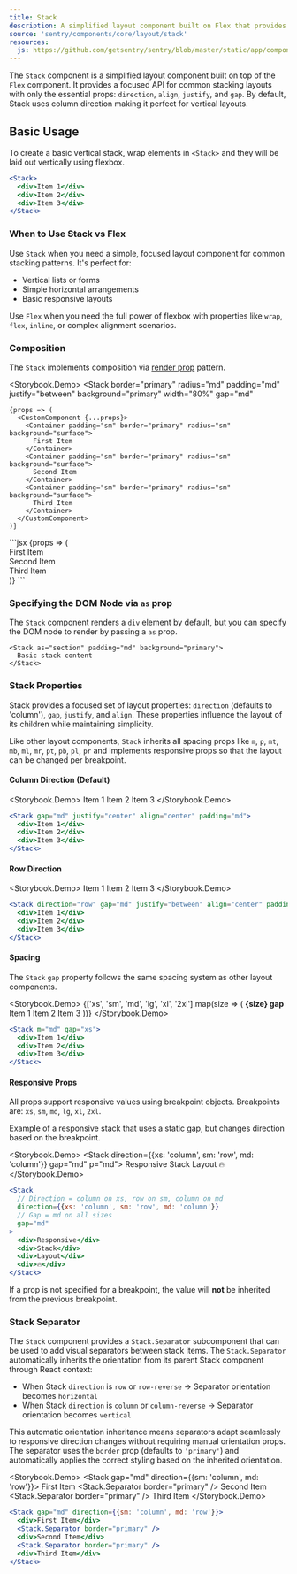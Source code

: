```yaml
---
title: Stack
description: A simplified layout component built on Flex that provides easy vertical stacking with responsive props and spacing controls.
source: 'sentry/components/core/layout/stack'
resources:
  js: https://github.com/getsentry/sentry/blob/master/static/app/components/core/layout/stack.tsx
---
```






The `Stack` component is a simplified layout component built on top of the `Flex` component. It provides a focused API for common stacking layouts with only the essential props: `direction`, `align`, `justify`, and `gap`. By default, Stack uses column direction making it perfect for vertical layouts.

## Basic Usage

To create a basic vertical stack, wrap elements in `<Stack>` and they will be laid out vertically using flexbox.

```jsx
<Stack>
  <div>Item 1</div>
  <div>Item 2</div>
  <div>Item 3</div>
</Stack>
```

### When to Use Stack vs Flex

Use `Stack` when you need a simple, focused layout component for common stacking patterns. It's perfect for:

- Vertical lists or forms
- Simple horizontal arrangements
- Basic responsive layouts

Use `Flex` when you need the full power of flexbox with properties like `wrap`, `flex`, `inline`, or complex alignment scenarios.

### Composition

The `Stack` implements composition via <a href="/stories/layout/composition">render prop</a> pattern.

<Storybook.Demo>
  <Stack
    border="primary"
    radius="md"
    padding="md"
    justify="between"
    background="primary"
    width="80%"
    gap="md"
  >
    {props => (
      <CustomComponent {...props}>
        <Container padding="sm" border="primary" radius="sm" background="surface">
          First Item
        </Container>
        <Container padding="sm" border="primary" radius="sm" background="surface">
          Second Item
        </Container>
        <Container padding="sm" border="primary" radius="sm" background="surface">
          Third Item
        </Container>
      </CustomComponent>
    )}
  </Stack>
</Storybook.Demo>
```jsx
<Stack width="80%" justify="between" gap="md">
  {props => (
    <CustomComponent {...props}>
      <div>First Item</div>
      <div>Second Item</div>
      <div>Third Item</div>
    </CustomComponent>
  )}
</Stack>
```

### Specifying the DOM Node via `as` prop

The `Stack` component renders a `div` element by default, but you can specify the DOM node to render by passing a `as` prop.

```tsx
<Stack as="section" padding="md" background="primary">
  Basic stack content
</Stack>
```

### Stack Properties

Stack provides a focused set of layout properties: `direction` (defaults to 'column'), `gap`, `justify`, and `align`. These properties influence the layout of its children while maintaining simplicity.

Like other layout components, `Stack` inherits all spacing props like `m`, `p`, `mt`, `mb`, `ml`, `mr`, `pt`, `pb`, `pl`, `pr` and implements responsive props so that the layout can be changed per breakpoint.

#### Column Direction (Default)

<Storybook.Demo>
  <Stack gap="md" justify="center" align="center" padding="md">
    <Container padding="md" border="primary" radius="md" background="primary">
      Item 1
    </Container>
    <Container padding="md" border="primary" radius="md" background="primary">
      Item 2
    </Container>
    <Container padding="md" border="primary" radius="md" background="primary">
      Item 3
    </Container>
  </Stack>
</Storybook.Demo>
```jsx
<Stack gap="md" justify="center" align="center" padding="md">
  <div>Item 1</div>
  <div>Item 2</div>
  <div>Item 3</div>
</Stack>
```

#### Row Direction

<Storybook.Demo>
  <Stack direction="row" gap="md" justify="between" align="center" padding="md">
    <Container padding="md" border="primary" radius="md" background="primary">
      Item 1
    </Container>
    <Container padding="md" border="primary" radius="md" background="primary">
      Item 2
    </Container>
    <Container padding="md" border="primary" radius="md" background="primary">
      Item 3
    </Container>
  </Stack>
</Storybook.Demo>
```jsx
<Stack direction="row" gap="md" justify="between" align="center" padding="md">
  <div>Item 1</div>
  <div>Item 2</div>
  <div>Item 3</div>
</Stack>
```

#### Spacing

The `Stack` `gap` property follows the same spacing system as other layout components.

<Storybook.Demo>
  {['xs', 'sm', 'md', 'lg', 'xl', '2xl'].map(size => (
    <Stack direction="column" gap="sm" key={size}>
      <strong>{size} gap</strong>
      <Stack m="md" gap={size} align="center">
        <Container padding="md" border="primary" radius="md" background="primary">
          Item 1
        </Container>
        <Container padding="md" border="primary" radius="md" background="primary">
          Item 2
        </Container>
        <Container padding="md" border="primary" radius="md" background="primary">
          Item 3
        </Container>
      </Stack>
    </Stack>
  ))}
</Storybook.Demo>
```jsx
<Stack m="md" gap="xs">
  <div>Item 1</div>
  <div>Item 2</div>
  <div>Item 3</div>
</Stack>
```

#### Responsive Props

All props support responsive values using breakpoint objects. Breakpoints are: `xs`, `sm`, `md`, `lg`, `xl`, `2xl`.

Example of a responsive stack that uses a static gap, but changes direction based on the breakpoint.

<Storybook.Demo>
  <Stack direction={{xs: 'column', sm: 'row', md: 'column'}} gap="md" p="md">
    <Container padding="md" border="primary" radius="md" background="primary">
      Responsive
    </Container>
    <Container padding="md" border="primary" radius="md" background="primary">
      Stack
    </Container>
    <Container padding="md" border="primary" radius="md" background="primary">
      Layout
    </Container>
    <Container padding="md" border="primary" radius="md" background="primary">
      🔥
    </Container>
  </Stack>
</Storybook.Demo>
```jsx
<Stack
  // Direction = column on xs, row on sm, column on md
  direction={{xs: 'column', sm: 'row', md: 'column'}}
  // Gap = md on all sizes
  gap="md"
>
  <div>Responsive</div>
  <div>Stack</div>
  <div>Layout</div>
  <div>🔥</div>
</Stack>
```

If a prop is not specified for a breakpoint, the value will **not** be inherited from the previous breakpoint.

### Stack Separator

The `Stack` component provides a `Stack.Separator` subcomponent that can be used to add visual separators between stack items. The `Stack.Separator` automatically inherits the orientation from its parent Stack component through React context:

- When Stack `direction` is `row` or `row-reverse` → Separator orientation becomes `horizontal`
- When Stack `direction` is `column` or `column-reverse` → Separator orientation becomes `vertical`

This automatic orientation inheritance means separators adapt seamlessly to responsive direction changes without requiring manual orientation props. The separator uses the `border` prop (defaults to `'primary'`) and automatically applies the correct styling based on the inherited orientation.

<Storybook.Demo>
  <Stack gap="md" direction={{sm: 'column', md: 'row'}}>
    <Container padding="md" border="primary" radius="md" background="primary">
      First Item
    </Container>
    <Stack.Separator border="primary" />
    <Container padding="md" border="primary" radius="md" background="primary">
      Second Item
    </Container>
    <Stack.Separator border="primary" />
    <Container padding="md" border="primary" radius="md" background="primary">
      Third Item
    </Container>
  </Stack>
</Storybook.Demo>
```jsx
<Stack gap="md" direction={{sm: 'column', md: 'row'}}>
  <div>First Item</div>
  <Stack.Separator border="primary" />
  <div>Second Item</div>
  <Stack.Separator border="primary" />
  <div>Third Item</div>
</Stack>
```
